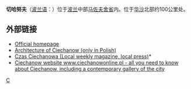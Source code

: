 {{Infobox Settlement
| name = 切哈努夫<br/>Ciechanów
| image_skyline = POL Ciechanów 1.JPG
| imagesize = 250px
| image_caption = 
| image_shield = POL_Ciechanów_COA.svg
| pushpin_map = Poland
| pushpin_label_position = bottom
| subdivision_type = 国家
| subdivision_name = {{POL}}
| subdivision_type1 = [[省|省]]
| subdivision_name1 = [[马佐夫舍省|马佐夫舍省]]
| subdivision_type2 = [[县|县]]
| subdivision_name2 = [[切哈努夫县|切哈努夫县]]
| elevation_min_m = 150
| elevation_max_m = 200
| area_total_km2 = 32.51
| population_as_of = 2006年
| population_total = 45902
| population_density_km2 = auto
| timezone = [[欧洲中部时间|CET]]
| utc_offset = +1
| timezone_DST = [[欧洲中部夏令时间|CEST]]
| utc_offset_DST = +2
| latd = 52
| latm = 52
| lats =
| latNS = N
| longd = 20
| longm = 38
| longs =
| longEW = E
| postal_code_type = 邮政编码
| postal_code = 06-400 to 06-413
| area_code = +48 023
| blank_name = 汽车牌照
| blank_info = WCI
| website = https://web.archive.org/web/20050817073557/http://um.ciechanow.pl/ 
}} 
'''切哈努夫'''（[[波兰语|波兰语]]：'''{{lang|pl|Ciechanów}}'''）位于[[波兰|波兰]]中部[[马佐夫舍省|马佐夫舍省]]内。位于[[华沙|华沙]]北部约100公里处。 

==外部链接==
{{commons|Ciechanów}}
*[https://web.archive.org/web/20050830192008/http://um.ciechanow.pl/index.php?lang=en&po=general Official homepage]
*[http://arch.ciechanow.net.pl Architecture of Ciechanow (only in Polish)]{{Wayback|url=http://arch.ciechanow.net.pl/ |date=20051023050243 }}
*[http://czasciechanowa.pl Czas Ciechanowa (Local weekly magazine, local press)]* {{Wayback|url=http://czasciechanowa.pl/ |date=20051124205432 }}
*[http://www.ciechanowonline.pl Ciechanow website www.ciechanowonline.pl  - all you need to know about Ciechanow, including a contemporary gallery of the city] {{Wayback|url=http://www.ciechanowonline.pl/ |date=20201123224341 }}

{{coord|52|53|N|20|37|E|region:PL_type:city|display=title}}

{{Authority control}}
[[Category:马佐夫舍省城市|C]]